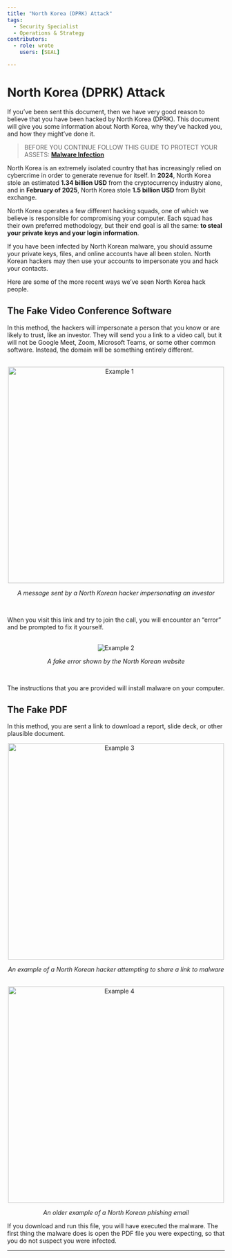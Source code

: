 ---
title: "North Korea (DPRK) Attack"
tags:
  - Security Specialist
  - Operations & Strategy
contributors:
  - role: wrote
    users: [SEAL]

---


<TagProvider>
<TagFilter />

# North Korea (DPRK) Attack

<TagList tags={frontmatter.tags} />
<AttributionList contributors={frontmatter.contributors} />

If you’ve been sent this document, then we have very good reason to believe that you have been hacked by North Korea (DPRK). This document will give you some information about North Korea, why they’ve hacked you, and how they might’ve done it.

>BEFORE YOU CONTINUE FOLLOW THIS GUIDE TO PROTECT YOUR ASSETS:
>[**Malware Infection**](/incident-management/playbooks/malware)

North Korea is an extremely isolated country that has increasingly relied on cybercrime in order to generate revenue for itself. In **2024**, North Korea stole an estimated **1.34 billion USD** from the cryptocurrency industry alone, and in **February of 2025**, North Korea stole **1.5 billion USD** from Bybit exchange.

North Korea operates a few different hacking squads, one of which we believe is responsible for compromising your computer. Each squad has their own preferred methodology, but their end goal is all the same: **to steal your private keys and your login information**.  

If you have been infected by North Korean malware, you should assume your private keys, files, and online accounts have all been stolen. North Korean hackers may then use your accounts to impersonate you and hack your contacts.

Here are some of the more recent ways we’ve seen North Korea hack people.

## The Fake Video Conference Software

In this method, the hackers will impersonate a person that you know or are likely to trust, like an investor. They will send you a link to a video call, but it will not be Google Meet, Zoom, Microsoft Teams, or some other common software. Instead, the domain will be something entirely different.

<br />
<div align="center">
  <img src="https://frameworks-static.s3.us-east-2.amazonaws.com/images/incident-management/playbooks/example1.png" alt="Example 1" width= "500px"/>
  <p><em>A message sent by a North Korean hacker impersonating an investor</em></p>
</div>
<br />

When you visit this link and try to join the call, you will encounter an “error” and be prompted to fix it yourself.

<br />
<div align="center">
  <img src="https://frameworks-static.s3.us-east-2.amazonaws.com/images/incident-management/playbooks/example2.jpg" alt="Example 2"/>
  <p><em>A fake error shown by the North Korean website</em></p>
</div>
<br />

The instructions that you are provided will install malware on your computer.

## The Fake PDF

In this method, you are sent a link to download a report, slide deck, or other plausible document.

<div align="center">
  <img src="https://frameworks-static.s3.us-east-2.amazonaws.com/images/incident-management/playbooks/example3.png" alt="Example 3" width= "500px"/>
  <p><em>An example of a North Korean hacker attempting to share a link to malware</em></p>
</div>
<br />
<div align="center">
  <img src="https://frameworks-static.s3.us-east-2.amazonaws.com/images/incident-management/playbooks/example4.png" alt="Example 4" width= "500px"/>
  <p><em>An older example of a North Korean phishing email</em></p>
</div>

If you download and run this file, you will have executed the malware. The first thing the malware does is open the PDF file you were expecting, so that you do not suspect you were infected.

---

</TagProvider>
<ContributeFooter />